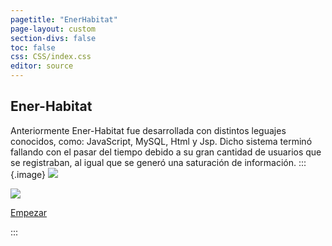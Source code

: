 ```yaml
---
pagetitle: "EnerHabitat"
page-layout: custom
section-divs: false
toc: false
css: CSS/index.css
editor: source
---
```


::: {.hero-banner}
::: {.content-block}
::: {.hero-text}
# Ener-Habitat {.mt-1}

::: {.enerhabitat}


Anteriormente Ener-Habitat fue desarrollada con distintos leguajes conocidos, como: JavaScript, MySQL, Html y Jsp.
Dicho sistema terminó fallando con el pasar del tiempo debido a su gran cantidad de usuarios que se registraban, al igual que se generó una saturación de información. 
::: {.image}
![](images/enerhabitat.png){.hello-output fig-alt="Image enerhabitat before"}
:::
:::

![](images/enerShi.png){.hello-output fig-alt="Example Jupyter notebook entitled Palmer Penguins with code cells, text, and a scatterplot."}

::: {.hero-buttons}
[Empezar](/docs/get-started/index.qmd){.btn-action-primary .btn-action .btn .btn-success .btn-lg role="button"}

::: 

:::
:::
:::

